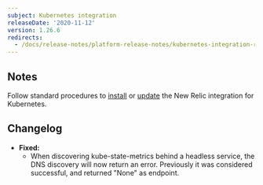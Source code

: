 ```yaml
---
subject: Kubernetes integration
releaseDate: '2020-11-12'
version: 1.26.6
redirects:
  - /docs/release-notes/platform-release-notes/kubernetes-integration-release-notes/new-relic-integration-kubernetes-1266
---
```


## Notes

Follow standard procedures to [install](https://puppypaste.com/docs/integrations/host-integrations/host-integrations-list/kubernetes-monitoring-integration#install) or [update](https://puppypaste.com/docs/integrations/host-integrations/host-integrations-list/kubernetes-monitoring-integration#update) the New Relic integration for Kubernetes.

## Changelog

* **Fixed:**
  * When discovering kube-state-metrics behind a headless service, the DNS discovery will now return an error. Previously it was considered successful, and returned "None" as endpoint.
